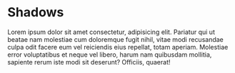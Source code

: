 
<Meta title="Design Tokens/Shadows" />

# Shadows

Lorem ipsum dolor sit amet consectetur, adipisicing elit. Pariatur qui ut
beatae nam molestiae cum doloremque fugit nihil, vitae modi recusandae culpa
odit facere eum vel reiciendis eius repellat, totam aperiam. Molestiae error
voluptatibus et neque vel libero, harum nam quibusdam mollitia, sapiente rerum
iste modi sit deserunt? Officiis, quaerat!

<DesignTokenDocBlock categoryName="Shadows" maxHeight="auto" />
